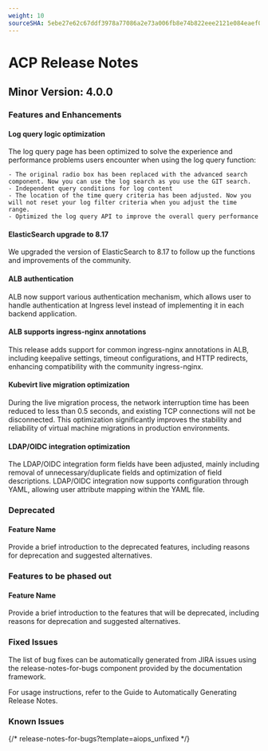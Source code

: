 ```yaml
---
weight: 10
sourceSHA: 5ebe27e62c67ddf3978a77086a2e73a006fb8e74b822eee2121e084eaef03c94
---
```


# ACP Release Notes

## Minor Version: 4.0.0

### Features and Enhancements
#### Log query logic optimization

The log query page has been optimized to solve the experience and performance problems users encounter when using the log query function:
   
    - The original radio box has been replaced with the advanced search component. Now you can use the log search as you use the GIT search.
    - Independent query conditions for log content
    - The location of the time query criteria has been adjusted. Now you will not reset your log filter criteria when you adjust the time range.
    - Optimized the log query API to improve the overall query performance

#### ElasticSearch upgrade to 8.17

We upgraded the version of ElasticSearch to 8.17 to follow up the functions and improvements of the community.

#### ALB authentication

ALB now support various authentication mechanism, which allows user to handle authentication at Ingress level instead of implementing it in each backend application. 

#### ALB supports ingress-nginx annotations

This release adds support for common ingress-nginx annotations in ALB, including keepalive settings, timeout configurations, and HTTP redirects, enhancing compatibility with the community ingress-nginx.

#### Kubevirt live migration optimization

During the live migration process, the network interruption time has been reduced to less than 0.5 seconds, and existing TCP connections will not be disconnected. 
This optimization significantly improves the stability and reliability of virtual machine migrations in production environments.

#### LDAP/OIDC integration optimization

The LDAP/OIDC integration form fields have been adjusted, mainly including removal of unnecessary/duplicate fields and optimization of field descriptions.
LDAP/OIDC integration now supports configuration through YAML, allowing user attribute mapping within the YAML file.

### Deprecated
#### Feature Name
Provide a brief introduction to the deprecated features, including reasons for deprecation and suggested alternatives.

### Features to be phased out
#### Feature Name
Provide a brief introduction to the features that will be deprecated, including reasons for deprecation and suggested alternatives.

### Fixed Issues
The list of bug fixes can be automatically generated from JIRA issues using the release-notes-for-bugs component provided by the documentation framework.

For usage instructions, refer to the Guide to Automatically Generating Release Notes.

### Known Issues
{/* release-notes-for-bugs?template=aiops_unfixed */}